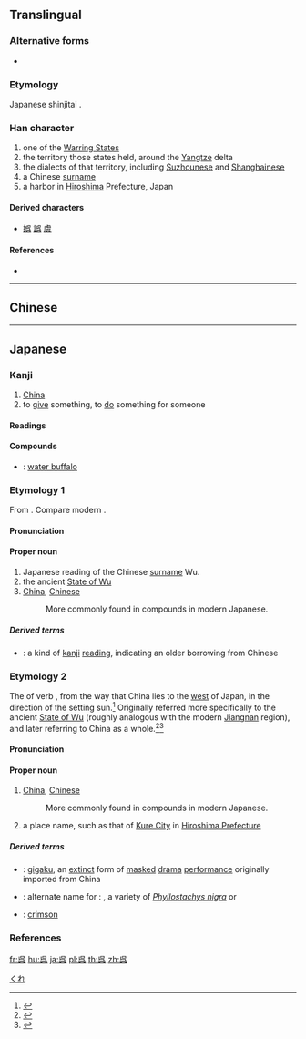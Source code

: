{{also|吳|県|吴}}
==Translingual==

===Alternative forms===
* {{l|mul|𠯵}}

===Etymology===
Japanese shinjitai {{Han simp|吳}}.

===Han character===
{{Han char|rn=30|rad=口|as=04|sn=7|four=|canj=RVNC}}

# one of the [[w:Warring States period|Warring States]]
# the territory those states held, around the [[Yangtze]] delta
# the dialects of that territory, including [[Suzhounese]] and [[Shanghainese]]
# a Chinese [[surname]]
# a harbor in [[Hiroshima]] Prefecture, Japan

====Derived characters====
* [[娯]] [[誤]] [[虞]]

====References====
* {{Han ref|kx=0181.191|dkj=03365|hdz=10595.081|uh=5449|ud=21577}}

----

==Chinese==
{{zh-see|吳|v}}

----

==Japanese==

===Kanji===
{{ja-kanji|grade=c|rs=口04|style=s|kyu=吳}}

# [[China]]
# to [[give]] something, to [[do]] something for someone

====Readings====
{{ja-readings
|goon=[[ぐ]] (gu) {{non-joyo-reading}}
|kanon=[[ご]] (go)|kun=[[くれ]] (kure), [[くれる]] ([[呉れる]], kureru)
}}

====Compounds====
{{der-top|Compounds}}
* {{ja-r|呉牛|ごぎゅう}}: [[water buffalo]]
{{der-bottom}}

===Etymology 1===
{{ja-kanjitab|yomi=o|ご}}
From {{etyl|ltc|ja|sort=ご}} {{m|zh|吳|tr=ngu|pos=name of a state}}. Compare modern {{etyl|cmn|-}} {{zh-l|吳|tr=Wú}}.

====Pronunciation====
{{ja-pron|yomi=kanon|ご}}

====Proper noun====
{{ja-pos|proper|ご|kyu=吳}}

# Japanese reading of the Chinese [[surname]] Wu.
# the ancient [[w:Wu (state)|State of Wu]]
# [[China]], [[Chinese]]
#: More commonly found in compounds in modern Japanese.

=====Derived terms=====
{{der-top}}
* {{ja-r|呉音|ご.おん}}: a kind of [[kanji]] [[reading]], indicating an older borrowing from Chinese
{{der-bottom}}

===Etymology 2===
{{ja-kanjitab|yomi=k|くれ}}
The {{m|ja|連用形|tr=ren'yōkei||continuative or stem form}} of verb {{m|ja|暮れる|tr=kureru||to set (''said of the sun or moon''), to get dark}}, from the way that China lies to the [[west]] of Japan, in the direction of the setting sun.<ref name="KDJ">{{R:Kokugo Dai Jiten}}</ref> Originally referred more specifically to the ancient [[w:Wu (state)|State of Wu]] (roughly analogous with the modern [[w:Jiangnan|Jiangnan]] region), and later referring to China as a whole.<ref name="KDJ">{{R:Kokugo Dai Jiten}}</ref><ref name="DJR">{{R:Daijirin}}</ref>

====Pronunciation====
{{ja-pron|yomi=k|くれ}}

====Proper noun====
{{ja-pos|くれ|proper|kyu=吳}}

# {{label|ja|sort=くれ|archaic}} [[China]], [[Chinese]]
#: More commonly found in compounds in modern Japanese.
# a place name, such as that of [[w:Kure,_Hiroshima|Kure City]] in [[w:Hiroshima_Prefecture|Hiroshima Prefecture]]

=====Derived terms=====
{{der-top}}
* {{ja-r|呉楽|くれがく}}: [[w:Gigaku|gigaku]], an [[extinct]] form of [[masked]] [[drama]] [[performance]] originally imported from China
* {{ja-r|呉竹|くれたけ}}: alternate name for {{m|ja|淡竹|tr=hachiku}}: {{vern|henon bamboo}}, a variety of ''[[Phyllostachys nigra]]'' or {{vern|black bamboo}}
* {{ja-r|紅|くれない}}: [[crimson]]
{{der-bottom}}

===References===
<references/>

[[Category:ja:Cities|くれ]]

[[fr:呉]]
[[hu:呉]]
[[ja:呉]]
[[pl:呉]]
[[th:呉]]
[[zh:呉]]